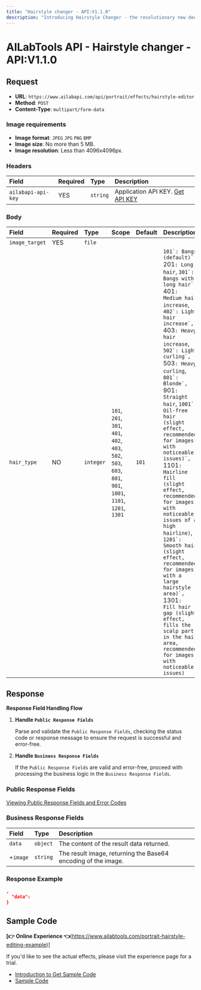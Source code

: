 ```yaml
---
title: "Hairstyle changer - API:V1.1.0"
description: "Introducing Hairstyle Changer - the revolutionary new deep learning algorithm that can transform the look of your portraits in an instant. With Hairstyle Changer, you can add bangs, change hair length, and increase hair volume to create stunningly unique hairstyles. From thick and luxurious locks to sleek and chic bobs, Hairstyle Changer is the ultimate tool for giving your portraits the perfect look. Plus, with its advanced technology, you can trust that the results are realistic and natural-looking. Try Hairstyle Changer today and let your creativity shine!"
---
```


# AILabTools API - Hairstyle changer - API:V1.1.0

## Request

- **URL**: `https://www.ailabapi.com/api/portrait/effects/hairstyle-editor`
- **Method**: `POST`
- **Content-Type**: `multipart/form-data`

### Image requirements

- **Image format**: `JPEG` `JPG` `PNG` `BMP`
- **Image size**: No more than 5 MB.
- **Image resolution**: Less than 4096x4096px.

### Headers

| Field              | Required | Type     | Description                                        |
|:-------------------|:---------|:---------|:---------------------------------------------------|
| `ailabapi-api-key` | YES      | `string` | Application API KEY. [Get API KEY](/docs/get-api-key) |

### Body

| Field          | Required | Type      | Scope                                                                                                                                                                                                                                | Default | Description                                                                                                                                                                                                                                                                                                                                                                                                                                                                                                                                                                                                                                                                                                                                                                                                                                                                                                                                                                         |
|:---------------|:---------|:----------|:-------------------------------------------------------------------------------------------------------------------------------------------------------------------------------------------------------------------------------------|:--------|:------------------------------------------------------------------------------------------------------------------------------------------------------------------------------------------------------------------------------------------------------------------------------------------------------------------------------------------------------------------------------------------------------------------------------------------------------------------------------------------------------------------------------------------------------------------------------------------------------------------------------------------------------------------------------------------------------------------------------------------------------------------------------------------------------------------------------------------------------------------------------------------------------------------------------------------------------------------------------------|
| `image_target` | YES      | `file`    |                                                                                                                                                                                                                                      |         |                                                                                                                                                                                                                                                                                                                                                                                                                                                                                                                                                                                                                                                                                                                                                                                                                                                                                                                                                                                     |
| `hair_type`    | NO       | `integer` | ``101``, ``201``, ``301``, ``401``, ``402``, ``403``, ``502``, ``503``, ``603``, ``801``, ``901``, ``1001``, ``1101``, ``1201``, ``1301`` | `101`   | ``101`: Bangs (default)`, ``201`: Long hair`, ``301`: Bangs with long hair`, ``401`: Medium hair increase`, ``402`: Light hair increase`, ``403`: Heavy hair increase`, ``502`: Light curling`, ``503`: Heavy curling`, ``801`: Blonde`, ``901`: Straight hair`, ``1001`: Oil-free hair (slight effect, recommended for images with noticeable issues)`, ``1101`: Hairline fill (slight effect, recommended for images with noticeable issues of a high hairline)`, ``1201`: Smooth hair (slight effect, recommended for images with a large hairstyle area)`, ``1301`: Fill hair gap (slight effect, fills the scalp part in the hair area, recommended for images with noticeable issues)` |

## Response

**Response Field Handling Flow**

1. **Handle `Public Response Fields`**

   Parse and validate the `Public Response Fields`, checking the status code or response message to ensure the request is successful and error-free.

2. **Handle `Business Response Fields`**

   If the `Public Response Fields` are valid and error-free, proceed with processing the business logic in the `Business Response Fields`.

### Public Response Fields

<a href="/docs/response-description" target="_blank">Viewing Public Response Fields and Error Codes</a>

### Business Response Fields

| Field    | Type     | Description                                                   |
|:---------|:---------|:--------------------------------------------------------------|
| `data`   | `object` | The content of the result data returned.                      |
| +`image` | `string` | The result image, returning the Base64 encoding of the image. |

### Response Example

```json
,
  "data":           
}
```

## Sample Code

**[👉 Online Experience 👈**(https://www.ailabtools.com/portrait-hairstyle-editing-example)]

If you'd like to see the actual effects, please visit the experience page for a trial.

- [Introduction to Get Sample Code](get-sample-code)
- [Sample Code][PostmanURL]

[PostmanURL]: https://documenter.getpostman.com/view/26387069/2s93JxqgHE#dcf4ffec-ef4e-42de-85bd-23cd435adc42